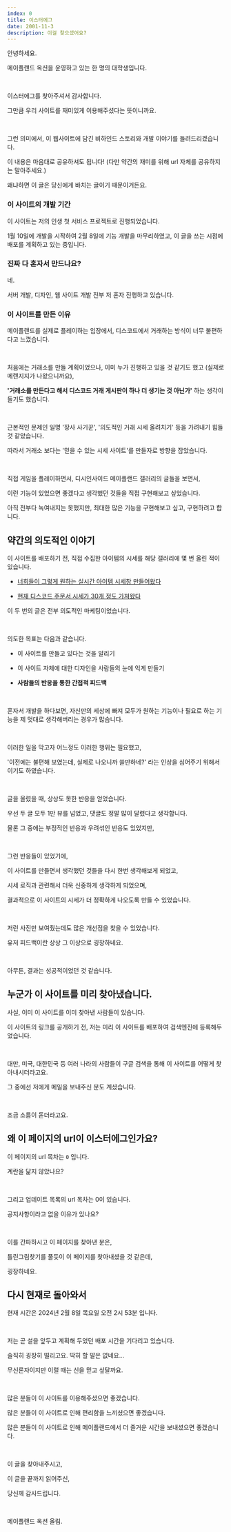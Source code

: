 ```yaml
---
index: 0
title: 이스터에그
date: 2001-11-3
description: 이걸 찾으셨어요?
---
```


안녕하세요.

메이플랜드 옥션을 운영하고 있는 한 명의 대학생입니다.

<br />

이스터에그를 찾아주셔서 감사합니다.

그만큼 우리 사이트를 재미있게 이용해주셨다는 뜻이니까요.

<br />

그런 의미에서, 이 웹사이트에 담긴 비하인드 스토리와 개발 이야기를 들려드리겠습니다.

이 내용은 마음대로 공유하셔도 됩니다! (다만 약간의 재미를 위해 url 자체를 공유하지는 말아주세요.)

왜냐하면 이 글은 당신에게 바치는 글이기 때문이거든요.

### 이 사이트의 개발 기간

이 사이트는 저의 인생 첫 서비스 프로젝트로 진행되었습니다.

1월 10일에 개발을 시작하여 2월 8일에 기능 개발을 마무리하였고, 이 글을 쓰는 시점에 배포를 계획하고 있는 중입니다.

### 진짜 다 혼자서 만드나요?

네.

서버 개발, 디자인, 웹 사이트 개발 전부 저 혼자 진행하고 있습니다.

### 이 사이트를 만든 이유

메이플랜드를 실제로 플레이하는 입장에서, 디스코드에서 거래하는 방식이 너무 불편하다고 느꼈습니다.

<br />

처음에는 거래소를 만들 계획이었으나, 이미 누가 진행하고 있을 것 같기도 했고 (실제로 메랜지지가 나왔으니까요),

**'거래소를 만든다고 해서 디스코드 거래 게시판이 하나 더 생기는 것 아닌가'** 하는 생각이 들기도 했습니다.

<br />

근본적인 문제인 일명 '장사 사기꾼', '의도적인 거래 시세 올려치기' 등을 가려내기 힘들 것 같았습니다.

따라서 거래소 보다는 '믿을 수 있는 시세 사이트'를 만들자로 방향을 잡았습니다.

<br />

직접 게임을 플레이하면서, 디시인사이드 메이플랜드 갤러리의 글들을 보면서,

이런 기능이 있었으면 좋겠다고 생각했던 것들을 직접 구현해보고 싶었습니다.

아직 전부다 녹여내지는 못했지만, 최대한 많은 기능을 구현해보고 싶고, 구현하려고 합니다.

## 약간의 의도적인 이야기

이 사이트를 배포하기 전, 직접 수집한 아이템의 시세를 해당 갤러리에 몇 번 올린 적이 있습니다.

- [너희들이 그렇게 원하는 실시간 아이템 시세창 만들어왔다](https://gall.dcinside.com/mgallery/board/view/?id=mapleland&no=757076)

- [현재 디스코드 주문서 시세가 30개 정도 가져왔다](https://gall.dcinside.com/mgallery/board/view/?id=mapleland&no=816946&exception_mode=recommend&search_head=80&page=1)

이 두 번의 글은 전부 의도적인 마케팅이었습니다.

<br />

의도한 목표는 다음과 같습니다.

- 이 사이트를 만들고 있다는 것을 알리기

- 이 사이트 자체에 대한 디자인을 사람들의 눈에 익게 만들기

- **사람들의 반응을 통한 간접적 피드백**

<br />

혼자서 개발을 하다보면, 자신만의 세상에 빠져 모두가 원하는 기능이나 필요로 하는 기능을 제 멋대로 생각해버리는 경우가 많습니다.

<br />

이러한 일을 막고자 어느정도 이러한 행위는 필요했고,

'이전에는 불편해 보였는데, 실제로 나오니까 쓸만하네?' 라는 인상을 심어주기 위해서이기도 하였습니다.

<br />

글을 올렸을 때, 상상도 못한 반응을 얻었습니다.

우선 두 글 모두 1만 뷰를 넘었고, 댓글도 정말 많이 달렸다고 생각합니다.

물론 그 중에는 부정적인 반응과 우려섞인 반응도 있었지만,

<br />

그런 반응들이 있었기에,

이 사이트를 만들면서 생각했던 것들을 다시 한번 생각해보게 되었고,

시세 로직과 관련해서 더욱 신중하게 생각하게 되었으며,

결과적으로 이 사이트의 시세가 더 정확하게 나오도록 만들 수 있었습니다.

<br />

저런 사진만 보여줬는데도 많은 개선점을 찾을 수 있었습니다.

유저 피드백이란 상상 그 이상으로 굉장하네요.

<br />

아무튼, 결과는 성공적이었던 것 같습니다.

## 누군가 이 사이트를 미리 찾아냈습니다.

사실, 이미 이 사이트를 이미 찾아낸 사람들이 있습니다.

이 사이트의 링크를 공개하기 전, 저는 미리 이 사이트를 배포하여 검색엔진에 등록해두었습니다.

<br />

대만, 미국, 대한민국 등 여러 나라의 사람들이 구글 검색을 통해 이 사이트를 어떻게 찾아내시더라고요.

그 중에선 저에게 메일을 보내주신 분도 계셨습니다.

<br />

조금 소름이 돋더라고요.

## 왜 이 페이지의 url이 이스터에그인가요?

이 페이지의 url 목차는 `0` 입니다.

계란을 닮지 않았나요?

<br />

그리고 업데이트 목록의 url 목차는 0이 있습니다.

공지사항이라고 없을 이유가 있나요?

<br />

이를 간파하시고 이 페이지를 찾아낸 분은,

틀린그림찾기를 풀듯이 이 페이지를 찾아내셨을 것 같은데,

굉장하네요.

## 다시 현재로 돌아와서

현재 시간은 2024년 2월 8일 목요일 오전 2시 53분 입니다.

<br />

저는 곧 설을 앞두고 계획해 두었던 배포 시간을 기다리고 있습니다.

솔직히 굉장히 떨리고요. 딱히 할 말은 없네요...

무신론자이지만 이럴 때는 신을 믿고 싶달까요.

<br />

많은 분들이 이 사이트를 이용해주셨으면 좋겠습니다.

많은 분들이 이 사이트로 인해 편리함을 느끼셨으면 좋겠습니다.

많은 분들이 이 사이트로 인해 메이플랜드에서 더 즐거운 시간을 보내셨으면 좋겠습니다.

<br />

이 글을 찾아내주시고,

이 글을 끝까지 읽어주신,

당신께 감사드립니다.

<br />

메이플랜드 옥션 올림.
